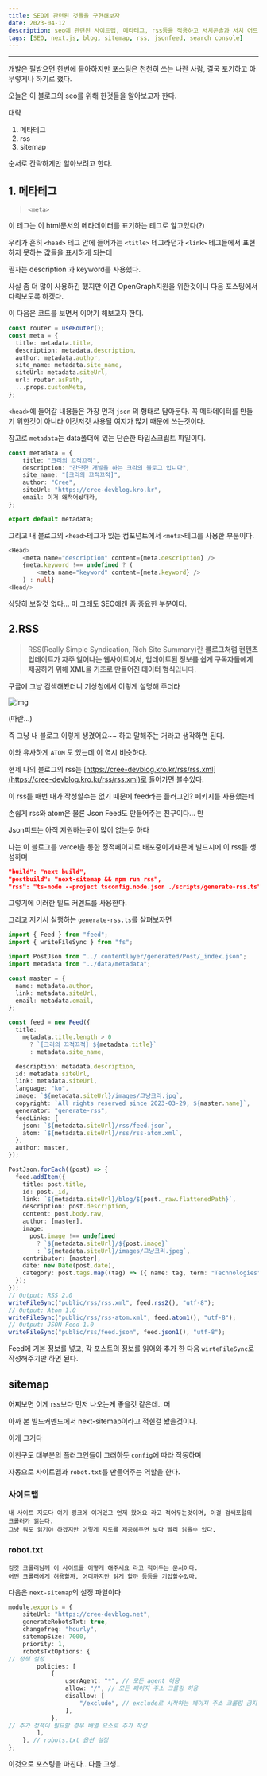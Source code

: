 ```yaml
---
title: SEO에 관련된 것들을 구현해보자
date: 2023-04-12
description: seo에 관련된 사이트맵, 메타테그, rss등을 적용하고 서치콘솔과 서치 어드바이저에 등록해보자
tags: [SEO, next.js, blog, sitemap, rss, jsonfeed, search console]
---
```


---

개발은 필받으면 한번에 몰아하지만 포스팅은 천천히 쓰는 나란 사람, 결국 포기하고 아무렇게나 하기로 했다.

오늘은 이 블로그의 seo를 위해 한것들을 알아보고자 한다.

대략

1. 메타테그
2. rss
3. sitemap

순서로 간략하게만 알아보려고 한다.

## 1. 메타테그

> `<meta>`

이 테그는 이 html문서의 메타데이터를 표기하는 테그로 알고있다(?)

우리가 흔히 `<head>` 테그 안에 들어가는 `<title>` 테그라던가 `<link>` 테그들에서 표현하지 못하는 값들을 표시하게 되는데

필자는 description 과 keyword를 사용했다.

사실 좀 더 많이 사용하긴 했지만 이건 OpenGraph지원을 위한것이니 다음 포스팅에서 다뤄보도록 하겠다.

이 다음은 코드를 보면서 이야기 해보고자 한다.

```typescript
const router = useRouter();
const meta = {
  title: metadata.title,
  description: metadata.description,
  author: metadata.author,
  site_name: metadata.site_name,
  siteUrl: metadata.siteUrl,
  url: router.asPath,
  ...props.customMeta,
};
```

`<head>`에 들어갈 내용들은 가장 먼저 `json` 의 형태로 담아둔다.
꼭 메타데이터를 만들기 위한것이 아니라 이것저것 사용될 여지가 많기 때문에 쓰는것이다.

참고로 `metadata`는 data폴더에 있는 단순한 타입스크립트 파일이다.

```Typescript
const metadata = {
	title: "크리의 끄적끄적",
	description: "간단한 개발을 하는 크리의 블로그 입니다",
	site_name: "[크리의 끄적끄적]",
	author: "Cree",
	siteUrl: "https://cree-devblog.kro.kr",
	email: 이거 왜적어놨더라,
};

export default metadata;
```

그리고 내 블로그의 `<head>`테그가 있는 컴포넌트에서 `<meta>`테그를 사용한 부분이다.

```Typescript
<Head>
	<meta name="description" content={meta.description} />
	{meta.keyword !== undefined ? (
		<meta name="keyword" content={meta.keyword} />
	) : null}
<Head/>
```

상당히 보잘것 없다... 머 그래도 SEO에겐 좀 중요한 부분이다.

## 2.RSS

> RSS(Really Simple Syndication, Rich Site Summary)란 **블로그처럼 컨텐츠 업데이트가 자주 일어나는 웹사이트에서, 업데이트된 정보를 쉽게 구독자들에게 제공하기 위해 XML을 기초로 만들어진 데이터 형식**입니다.

구글에 그냥 검색해봤더니 기상청에서 이렇게 설명해 주더라

![img](/postImages/2023_04_12_1st.png)

(따란...)

즉 그냥 내 블로그 이렇게 생겼어요~~ 하고 말해주는 거라고 생각하면 된다.

이와 유사하게 `ATOM` 도 있는데 이 역시 비슷하다.

현제 나의 블로그의 rss는 [https://cree-devblog.kro.kr/rss/rss.xml](https://cree-devblog.kro.kr/rss/rss.xml)로 들어가면 볼수있다.

이 rss를 매번 내가 작성할수는 없기 때문에 feed라는 플러그인? 페키지를 사용했는데

손쉽게 rss와 atom은 물론 Json Feed도 만들어주는 친구이다... 만

Json피드는 아직 지원하는곳이 많이 없는듯 하다

나는 이 블로그를 vercel을 통한 정적페이지로 배포중이기때문에 빌드시에 이 rss를 생성하며

```json
"build": "next build",
"postbuild": "next-sitemap && npm run rss",
"rss": "ts-node --project tsconfig.node.json ./scripts/generate-rss.ts"
```

그렇기에 이러한 빌드 커멘드를 사용한다.

그리고 저기서 실행하는 `generate-rss.ts`를 살펴보자면

```typescript
import { Feed } from "feed";
import { writeFileSync } from "fs";

import PostJson from "../.contentlayer/generated/Post/_index.json";
import metadata from "../data/metadata";

const master = {
  name: metadata.author,
  link: metadata.siteUrl,
  email: metadata.email,
};

const feed = new Feed({
  title:
    metadata.title.length > 0
      ? `[크리의 끄적끄적] ${metadata.title}`
      : metadata.site_name,

  description: metadata.description,
  id: metadata.siteUrl,
  link: metadata.siteUrl,
  language: "ko",
  image: `${metadata.siteUrl}/images/그냥크리.jpg`,
  copyright: `All rights reserved since 2023-03-29, ${master.name}`,
  generator: "generate-rss",
  feedLinks: {
    json: `${metadata.siteUrl}/rss/feed.json`,
    atom: `${metadata.siteUrl}/rss/rss-atom.xml`,
  },
  author: master,
});

PostJson.forEach((post) => {
  feed.addItem({
    title: post.title,
    id: post._id,
    link: `${metadata.siteUrl}/blog/${post._raw.flattenedPath}`,
    description: post.description,
    content: post.body.raw,
    author: [master],
    image:
      post.image !== undefined
        ? `${metadata.siteUrl}/${post.image}`
        : `${metadata.siteUrl}/images/그냥크리.jpeg`,
    contributor: [master],
    date: new Date(post.date),
    category: post.tags.map((tag) => ({ name: tag, term: "Technologies" })),
  });
});
// Output: RSS 2.0
writeFileSync("public/rss/rss.xml", feed.rss2(), "utf-8");
// Output: Atom 1.0
writeFileSync("public/rss/rss-atom.xml", feed.atom1(), "utf-8");
// Output: JSON Feed 1.0
writeFileSync("public/rss/feed.json", feed.json1(), "utf-8");
```

Feed에 기본 정보를 넣고, 각 포스트의 정보를 읽어와 추가 한 다음 `wirteFileSync`로 작성해주기만 하면 된다.

## sitemap

어찌보면 이게 rss보다 먼저 나오는게 좋을것 같은데.. 머

아까 본 빌드커멘드에서 next-sitemap이라고 적힌걸 봤을것이다.

이게 그거다

이친구도 대부분의 플러그인들이 그러하듯 `config`에 따라 작동하며

자동으로 사이트맵과 `robot.txt`를 만들어주는 역할을 한다.

### 사이트맵

    내 사이트 지도다 여기 링크에 이거있고 언제 왔어요 라고 적어두는것이며, 이걸 검색포털의 크롤러가 읽는다.
    그냥 둬도 읽기야 하겠지만 이렇게 지도를 제공해주면 보다 빨리 읽을수 있다.

### robot.txt

    킹갓 크롤러님께 이 사이트를 어떻게 해주세요 라고 적어두는 문서이다.
    어떤 크롤러에게 허용할까, 어디까지만 읽게 할까 등등을 기입할수있따.

다음은 `next-sitemap`의 설정 파일이다

```Typescript
module.exports = {
	siteUrl: "https://cree-devblog.net",
	generateRobotsTxt: true,
	changefreq: "hourly",
	sitemapSize: 7000,
	priority: 1,
	robotsTxtOptions: {
// 정책 설정
		policies: [
			{
				userAgent: "*", // 모든 agent 허용
				allow: "/", // 모든 페이지 주소 크롤링 허용
				disallow: [
					"/exclude", // exclude로 시작하는 페이지 주소 크롤링 금지
				],
			},
// 추가 정책이 필요할 경우 배열 요소로 추가 작성
		],
	}, // robots.txt 옵션 설정
};
```

이것으로 포스팅을 마친다.. 다들 고생..

